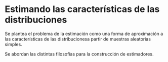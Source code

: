 # Estimando las características de las distribuciones

Se plantea el problema de la estimación como una forma de aproximación a las características de las distribucionesa partir de muestras aleatorias simples.

Se abordan las distintas filosofías para la construcción de estimadores.

